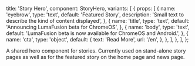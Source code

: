 
  title: 'Story Hero',
  component: StoryHero,
  variants: [
    {
      props: [
        {
          name: 'eyebrow',
          type: 'text',
          default: 'Featured Story',
          description: 'Small text to describe the kind of content displayed',
        },
        {
          name: 'title',
          type: 'text',
          default: 'Announcing LumaFusion beta for ChromeOS',
        },
        {
          name: 'body',
          type: 'text',
          default: 'LumaFusion beta is now available for ChromeOS and Android.',
        },
        {
          name: 'cta',
          type: 'object',
          default: {
            text: 'Read More',
            url: '/en',
          },
        },
      ],
    },
  ],
};

A shared hero component for stories. Currently used on stand-alone story pages as well as for the featured story on the home page and news page.
